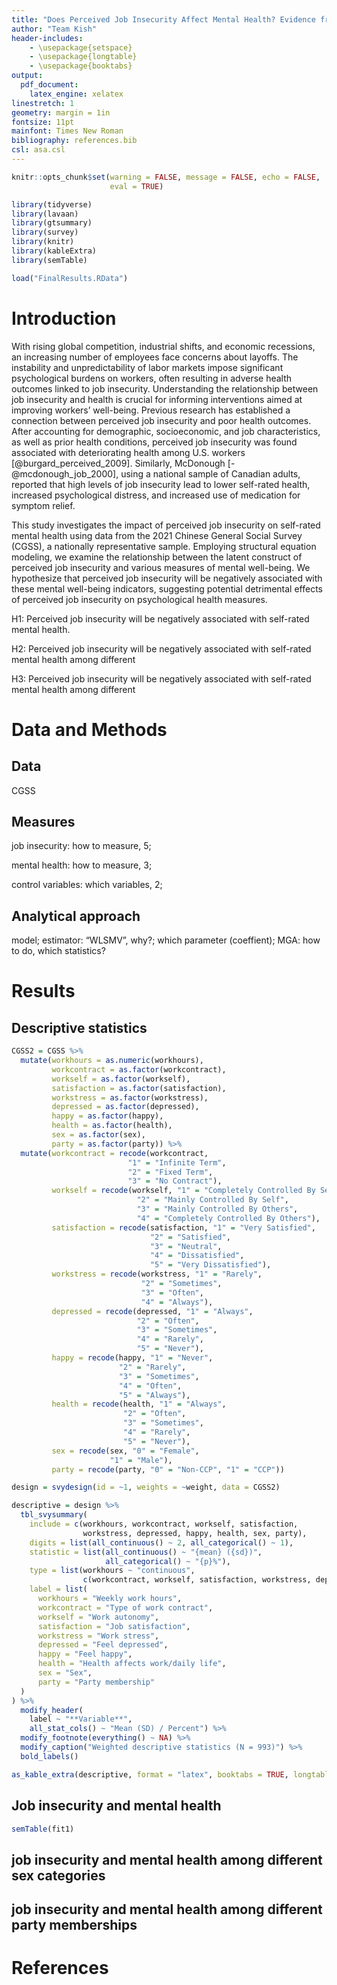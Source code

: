 ```yaml
---
title: "Does Perceived Job Insecurity Affect Mental Health? Evidence from the 2021 Chinese General Social Survey"
author: "Team Kish"
header-includes:
    - \usepackage{setspace}
    - \usepackage{longtable}
    - \usepackage{booktabs}
output: 
  pdf_document:
    latex_engine: xelatex
linestretch: 1
geometry: margin = 1in
fontsize: 11pt
mainfont: Times New Roman
bibliography: references.bib
csl: asa.csl
---
```


```r
knitr::opts_chunk$set(warning = FALSE, message = FALSE, echo = FALSE,
                      eval = TRUE)
```

```r
library(tidyverse)
library(lavaan)
library(gtsummary)
library(survey)
library(knitr)
library(kableExtra)
library(semTable)

load("FinalResults.RData")
```

# Introduction

With rising global competition, industrial shifts, and economic recessions, an increasing number of employees face concerns about layoffs. The instability and unpredictability of labor markets impose significant psychological burdens on workers, often resulting in adverse health outcomes linked to job insecurity. Understanding the relationship between job insecurity and health is crucial for informing interventions aimed at improving workers' well-being. Previous research has established a connection between perceived job insecurity and poor health outcomes. After accounting for demographic, socioeconomic, and job characteristics, as well as prior health conditions, perceived job insecurity was found associated with deteriorating health among U.S. workers [@burgard_perceived_2009]. Similarly, McDonough [-@mcdonough_job_2000], using a national sample of Canadian adults, reported that high levels of job insecurity lead to lower self-rated health, increased psychological distress, and increased use of medication for symptom relief.

This study investigates the impact of perceived job insecurity on self-rated mental health using data from the 2021 Chinese General Social Survey (CGSS), a nationally representative sample. Employing structural equation modeling, we examine the relationship between the latent construct of perceived job insecurity and various measures of mental well-being. We hypothesize that perceived job insecurity will be negatively associated with these mental well-being indicators, suggesting potential detrimental effects of perceived job insecurity on psychological health measures. 

H1: Perceived job insecurity will be negatively associated with self-rated mental health.

H2: Perceived job insecurity will be negatively associated with self-rated mental health among different

H3: Perceived job insecurity will be negatively associated with self-rated mental health among different

# Data and Methods

## Data

CGSS

## Measures

job insecurity: how to measure, 5; 

mental health: how to measure, 3; 

control variables: which variables, 2;

## Analytical approach

model; estimator: "WLSMV", why?; which parameter (coeffient); MGA: how to do, which statistics?

# Results

## Descriptive statistics

```r
CGSS2 = CGSS %>% 
  mutate(workhours = as.numeric(workhours),
         workcontract = as.factor(workcontract),
         workself = as.factor(workself),
         satisfaction = as.factor(satisfaction),
         workstress = as.factor(workstress),
         depressed = as.factor(depressed),
         happy = as.factor(happy),
         health = as.factor(health),
         sex = as.factor(sex),
         party = as.factor(party)) %>% 
  mutate(workcontract = recode(workcontract, 
                          "1" = "Infinite Term", 
                          "2" = "Fixed Term", 
                          "3" = "No Contract"),
         workself = recode(workself, "1" = "Completely Controlled By Self",
                            "2" = "Mainly Controlled By Self",
                            "3" = "Mainly Controlled By Others",
                            "4" = "Completely Controlled By Others"),
         satisfaction = recode(satisfaction, "1" = "Very Satisfied", 
                               "2" = "Satisfied", 
                               "3" = "Neutral", 
                               "4" = "Dissatisfied", 
                               "5" = "Very Dissatisfied"),
         workstress = recode(workstress, "1" = "Rarely", 
                             "2" = "Sometimes", 
                             "3" = "Often", 
                             "4" = "Always"),
         depressed = recode(depressed, "1" = "Always", 
                            "2" = "Often", 
                            "3" = "Sometimes", 
                            "4" = "Rarely", 
                            "5" = "Never"),
         happy = recode(happy, "1" = "Never", 
                        "2" = "Rarely", 
                        "3" = "Sometimes", 
                        "4" = "Often", 
                        "5" = "Always"),
         health = recode(health, "1" = "Always", 
                         "2" = "Often", 
                         "3" = "Sometimes", 
                         "4" = "Rarely",
                         "5" = "Never"),
         sex = recode(sex, "0" = "Female",
                      "1" = "Male"),
         party = recode(party, "0" = "Non-CCP", "1" = "CCP"))

design = svydesign(id = ~1, weights = ~weight, data = CGSS2)

descriptive = design %>% 
  tbl_svysummary(
    include = c(workhours, workcontract, workself, satisfaction, 
                workstress, depressed, happy, health, sex, party),
    digits = list(all_continuous() ~ 2, all_categorical() ~ 1),
    statistic = list(all_continuous() ~ "{mean} ({sd})",
                     all_categorical() ~ "{p}%"),
    type = list(workhours ~ "continuous",
                c(workcontract, workself, satisfaction, workstress, depressed, happy, health, sex, party) ~ "categorical"),
    label = list(
      workhours = "Weekly work hours",
      workcontract = "Type of work contract",
      workself = "Work autonomy",
      satisfaction = "Job satisfaction",
      workstress = "Work stress",
      depressed = "Feel depressed",
      happy = "Feel happy",
      health = "Health affects work/daily life",
      sex = "Sex",
      party = "Party membership"
  ) 
) %>% 
  modify_header(
    label ~ "**Variable**",
    all_stat_cols() ~ "Mean (SD) / Percent") %>% 
  modify_footnote(everything() ~ NA) %>% 
  modify_caption("Weighted descriptive statistics (N = 993)") %>%
  bold_labels()

as_kable_extra(descriptive, format = "latex", booktabs = TRUE, longtable = TRUE)
```

## Job insecurity and mental health

```r
semTable(fit1)
```

## job insecurity and mental health among different sex categories

## job insecurity and mental health among different party memberships

# References


